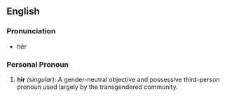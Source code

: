 ==English==
===Pronunciation===
*hēr
===Personal Pronoun===
#'''hir''' ''(singular)'': A gender-neutral objective and possessive third-person pronoun used largely by the transgendered community.